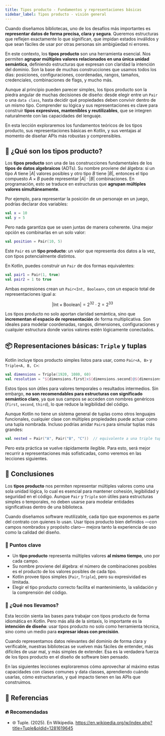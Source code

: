 ```yaml
---
title: Tipos producto - Fundamentos y representaciones básicas
sidebar_label: Tipos producto - visión general
---
```


<ReadingTime />

Cuando diseñamos bibliotecas, uno de los desafíos más importantes es **representar datos de forma precisa, clara y segura**. Queremos estructuras que reflejen exactamente lo que significan, que impidan estados inválidos y que sean fáciles de usar por otras personas sin ambigüedad ni errores.

En este contexto, los **tipos producto** son una herramienta esencial. Nos permiten **agrupar múltiples valores relacionados en una única unidad semántica**, definiendo estructuras que expresan con claridad la intención del dominio. Son la base de muchas construcciones que usamos todos los días: posiciones, configuraciones, coordenadas, rangos, tamaños, credenciales, combinaciones de flags, y mucho más.

Aunque al principio pueden parecer simples, los tipos producto son la piedra angular de muchas decisiones de diseño: desde elegir entre un `Pair` o una `data class`, hasta decidir qué propiedades deben convivir dentro de un mismo tipo. Comprender su lógica y sus representaciones es clave para construir **tipos expresivos, mantenibles y reutilizables**, que se integren naturalmente con las capacidades del lenguaje.

En esta lección exploraremos los fundamentos teóricos de los tipos producto, sus representaciones básicas en Kotlin, y sus ventajas al momento de diseñar APIs más robustas y comprensibles.

## 🧱 ¿Qué son los tipos producto?

Los **tipos producto** son una de las construcciones fundamentales de los **tipos de datos algebraicos** (ADTs). Su nombre proviene del álgebra: si un tipo $A$ tiene $|A|$ valores posibles y otro tipo $B$ tiene $|B|$, entonces el tipo compuesto $A \times B$ puede representar $|A| \cdot |B|$ combinaciones. En programación, esto se traduce en estructuras que **agrupan múltiples valores simultáneamente**.

Por ejemplo, para representar la posición de un personaje en un juego, podrías declarar dos variables:

```kotlin
val x = 10
val y = 5
```

Pero nada garantiza que se usen juntas de manera coherente. Una mejor opción es combinarlas en un solo valor:

```kotlin
val position = Pair(10, 5)
```

Este `Pair` es un **tipo producto**: un valor que representa dos datos a la vez, con tipos potencialmente distintos.

En Kotlin, puedes construir un `Pair` de dos formas equivalentes:

```kotlin
val pair1 = Pair(1, true)
val pair2 = 1 to true
```

Ambas expresiones crean un `Pair<Int, Boolean>`, con un espacio total de representaciones igual a:

$$
|\text{Int} \times \text{Boolean}| = 2^{32} \cdot 2 = 2^{33}
$$

Los tipos producto no solo aportan claridad semántica, sino que **incrementan el espacio de representación** de forma multiplicativa. Son ideales para modelar coordenadas, rangos, dimensiones, configuraciones y cualquier estructura donde varios valores estén lógicamente conectados.

## 📦 Representaciones básicas: `Triple` y tuplas

Kotlin incluye tipos producto simples listos para usar, como `Pair<A, B>` y `Triple<A, B, C>`:

```kotlin
val dimensions = Triple(1920, 1080, 60)
val resolution = "${dimensions.first}x${dimensions.second}@${dimensions.third}Hz"
```

Estos tipos son útiles para valores temporales o resultados intermedios. Sin embargo, **no son recomendables para estructuras con significado semántico claro**, ya que sus campos se acceden con nombres genéricos (`first`, `second`, `third`), lo que reduce la legibilidad del código.

Aunque Kotlin no tiene un sistema general de tuplas como otros lenguajes funcionales, cualquier clase con múltiples propiedades puede actuar como una tupla nombrada. Incluso podrías anidar `Pair`s para simular tuplas más grandes:

```kotlin
val nested = Pair("A", Pair("B", "C"))  // equivalente a una triple tupla
```

Pero esta práctica se vuelve rápidamente ilegible. Para esto, será mejor recurrir a representaciones más sofisticadas, como veremos en las lecciones siguientes.

## 🎯 Conclusiones

Los **tipos producto** nos permiten representar múltiples valores como una sola unidad lógica, lo cual es esencial para mantener cohesión, legibilidad y seguridad en el código. Aunque `Pair` y `Triple` son útiles para estructuras simples o temporales, no deben usarse para modelar entidades significativas dentro de una biblioteca.

Cuando diseñamos software reutilizable, cada tipo que exponemos es parte del contrato con quienes lo usan. Usar tipos producto bien definidos —con campos nombrados y propósito claro— mejora tanto la experiencia de uso como la calidad del diseño.

### 🔑 Puntos clave

- Un **tipo producto** representa múltiples valores **al mismo tiempo**, uno por cada campo.
- Su nombre proviene del álgebra: el número de combinaciones posibles es el producto de los valores posibles de cada tipo.
- Kotlin provee tipos simples (`Pair`, `Triple`), pero su expresividad es limitada.
- Elegir el tipo producto correcto facilita el mantenimiento, la validación y la comprensión del código.

### 🧰 ¿Qué nos llevamos?

Esta lección sienta las bases para trabajar con tipos producto de forma idiomática en Kotlin. Pero más allá de la sintaxis, lo importante es la **intención de diseño**: usar tipos producto no solo como herramienta técnica, sino como un medio para **expresar ideas con precisión**.

Cuando representamos datos relevantes del dominio de forma clara y verificable, nuestras bibliotecas se vuelven más fáciles de entender, más difíciles de usar mal, y más simples de extender. Esa es la verdadera fuerza de los tipos producto en el diseño de software bien pensado.

En las siguientes lecciones exploraremos cómo aprovechar al máximo estas capacidades con clases comunes y data classes, aprendiendo cuándo usarlas, cómo estructurarlas, y qué impacto tienen en las APIs que construimos.

## 📖 Referencias

### 🔥 Recomendadas

- 🌐 Tuple. (2025). En Wikipedia. https://en.wikipedia.org/w/index.php?title=Tuple&oldid=1281619645
